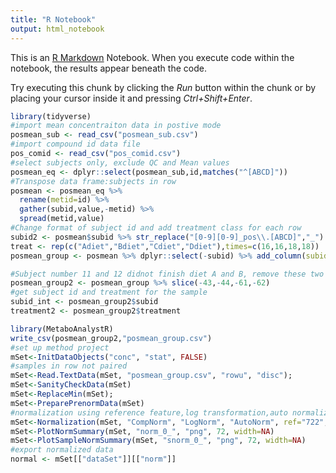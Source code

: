 ```yaml
---
title: "R Notebook"
output: html_notebook
---
```


This is an [R Markdown](http://rmarkdown.rstudio.com) Notebook. When you execute code within the notebook, the results appear beneath the code. 

Try executing this chunk by clicking the *Run* button within the chunk or by placing your cursor inside it and pressing *Ctrl+Shift+Enter*. 

```r
library(tidyverse)
#import mean concentraiton data in postive mode
posmean_sub <- read_csv("posmean_sub.csv")
#import compound id data file
pos_comid <- read_csv("pos_comid.csv")
#select subjects only, exclude QC and Mean values
posmean_eq <- dplyr::select(posmean_sub,id,matches("^[ABCD]"))
#Transpose data frame:subjects in row
posmean <- posmean_eq %>%
  rename(metid=id) %>%
  gather(subid,value,-metid) %>%
  spread(metid,value)
#Change format of subject id and add treatment class for each row
subid2 <- posmean$subid %>% str_replace("[0-9][0-9]_pos\\.[ABCD]","_")
treat <- rep(c("Adiet","Bdiet","Cdiet","Ddiet"),times=c(16,16,18,18))
posmean_group <- posmean %>% dplyr::select(-subid) %>% add_column(subid=subid2,treatment=treat) %>% dplyr::select(subid,treatment,everything())

#Subject number 11 and 12 didnot finish diet A and B, remove these two samples from data
posmean_group2 <- posmean_group %>% slice(-43,-44,-61,-62)
#get subject id and treatment for the sample
subid_int <- posmean_group2$subid
treatment2 <- posmean_group2$treatment

```

```r
library(MetaboAnalystR)
write_csv(posmean_group2,"posmean_group.csv")
#set up method project 
mSet<-InitDataObjects("conc", "stat", FALSE)
#samples in row not paired
mSet<-Read.TextData(mSet, "posmean_group.csv", "rowu", "disc");
mSet<-SanityCheckData(mSet)
mSet<-ReplaceMin(mSet);
mSet<-PreparePrenormData(mSet)
#normalization using reference feature,log transformation,auto normalization
mSet<-Normalization(mSet, "CompNorm", "LogNorm", "AutoNorm", ref="722", ratio=FALSE, ratioNum=20)
mSet<-PlotNormSummary(mSet, "norm_0_", "png", 72, width=NA)
mSet<-PlotSampleNormSummary(mSet, "snorm_0_", "png", 72, width=NA)
#export normalized data
normal <- mSet[["dataSet"]][["norm"]]
```

```r



```



